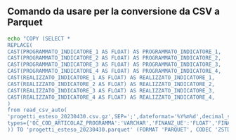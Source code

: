 ::: {.callout-note collapse="true"}
## Comando da usare per la conversione da CSV a Parquet
```.bash
echo "COPY (SELECT *
REPLACE(
CAST(PROGRAMMATO_INDICATORE_1 AS FLOAT) AS PROGRAMMATO_INDICATORE_1,
CAST(PROGRAMMATO_INDICATORE_2 AS FLOAT) AS PROGRAMMATO_INDICATORE_2,
CAST(PROGRAMMATO_INDICATORE_3 AS FLOAT) AS PROGRAMMATO_INDICATORE_3,
CAST(PROGRAMMATO_INDICATORE_4 AS FLOAT) AS PROGRAMMATO_INDICATORE_4,
CAST(REALIZZATO_INDICATORE_1 AS FLOAT) AS REALIZZATO_INDICATORE_1,
CAST(REALIZZATO_INDICATORE_2 AS FLOAT) AS REALIZZATO_INDICATORE_2,
CAST(REALIZZATO_INDICATORE_3 AS FLOAT) AS REALIZZATO_INDICATORE_3,
CAST(REALIZZATO_INDICATORE_4 AS FLOAT) AS REALIZZATO_INDICATORE_4,
)
from read_csv_auto(
'progetti_esteso_20230430.csv.gz',SEP=';',dateformat='%Y%m%d',decimal_separator=',',sample_size=100000,
types={'OC_COD_ARTICOLAZ_PROGRAMMA':'VARCHAR','FINANZ_UE':'FLOAT','FINANZ_UE_FESR':'FLOAT','FINANZ_UE_FSE':'FLOAT','FINANZ_UE_FEASR':'FLOAT','FINANZ_UE_FEAMP':'FLOAT','FINANZ_UE_IOG':'FLOAT','FINANZ_STATO_FONDO_DI_ROTAZIONE':'FLOAT','FINANZ_STATO_FSC':'FLOAT','FINANZ_STATO_PAC':'FLOAT','FINANZ_STATO_COMPLETAMENTI':'FLOAT','FINANZ_STATO_ALTRI_PROVVEDIMENTI':'FLOAT','FINANZ_REGIONE':'FLOAT','FINANZ_PROVINCIA':'FLOAT','FINANZ_COMUNE':'FLOAT','FINANZ_RISORSE_LIBERATE':'FLOAT','FINANZ_ALTRO_PUBBLICO':'FLOAT','FINANZ_STATO_ESTERO':'FLOAT','FINANZ_PRIVATO':'FLOAT','FINANZ_DA_REPERIRE':'FLOAT','FINANZ_TOTALE_PUBBLICO':'FLOAT','ECONOMIE_TOTALI':'FLOAT','ECONOMIE_TOTALI_PUBBLICHE':'FLOAT','OC_FINANZ_UE_NETTO':'FLOAT','OC_FINANZ_UE_FESR_NETTO':'FLOAT','OC_FINANZ_UE_FSE_NETTO':'FLOAT','OC_FINANZ_UE_FEASR_NETTO':'FLOAT','OC_FINANZ_UE_FEAMP_NETTO':'FLOAT','OC_FINANZ_UE_IOG_NETTO':'FLOAT','OC_FINANZ_STATO_FONDO_ROT_NETTO':'FLOAT','OC_FINANZ_STATO_FSC_NETTO':'FLOAT','OC_FINANZ_STATO_PAC_NETTO':'FLOAT','OC_FINANZ_STATO_COMPL_NETTO':'FLOAT','OC_FINANZ_STATO_ALTRI_PROV_NETTO':'FLOAT','OC_FINANZ_REGIONE_NETTO':'FLOAT','OC_FINANZ_PROVINCIA_NETTO':'FLOAT','OC_FINANZ_COMUNE_NETTO':'FLOAT','OC_FINANZ_RISORSE_LIBERATE_NETTO':'FLOAT','OC_FINANZ_ALTRO_PUBBLICO_NETTO':'FLOAT','OC_FINANZ_STATO_ESTERO_NETTO':'FLOAT','OC_FINANZ_PRIVATO_NETTO':'FLOAT','OC_FINANZ_TOT_PUB_NETTO':'FLOAT','OC_COSTO_COESIONE':'FLOAT','IMPEGNI':'FLOAT','OC_IMPEGNI_GIURID_VINCOLANTI':'FLOAT','OC_IMPEGNI_TRASFERIMENTI':'FLOAT','OC_IMPEGNI_COESIONE':'FLOAT','TOT_PAGAMENTI':'FLOAT','OC_TOT_PAGAMENTI_BENEFICIARI':'FLOAT','OC_TOT_PAGAMENTI_TRASFERIMENTI':'FLOAT','COSTO_REALIZZATO':'FLOAT','COSTO_RENDICONTABILE_UE':'FLOAT','OC_TOT_PAGAMENTI_RENDICONTAB_UE':'FLOAT','OC_TOT_PAGAMENTI_FSC':'FLOAT','OC_TOT_PAGAMENTI_PAC':'FLOAT','OC_PAGAMENTI_COESIONE':'FLOAT','OC_DATA_INIZIO_PROGETTO':'DATE','OC_DATA_FINE_PROGETTO_PREVISTA':'DATE','OC_DATA_FINE_PROGETTO_EFFETTIVA':'DATE','DATA_INIZIO_PREV_STUDIO_FATT':'DATE','DATA_INIZIO_EFF_STUDIO_FATT':'DATE','DATA_FINE_PREV_STUDIO_FATT':'DATE','DATA_FINE_EFF_STUDIO_FATT':'DATE','DATA_INIZIO_PREV_PROG_PREL':'DATE','DATA_INIZIO_EFF_PROG_PREL':'DATE','DATA_FINE_PREV_PROG_PREL':'DATE','DATA_FINE_EFF_PROG_PREL':'DATE','DATA_INIZIO_PREV_PROG_DEF':'DATE','DATA_INIZIO_EFF_PROG_DEF':'DATE','DATA_FINE_PREV_PROG_DEF':'DATE','DATA_FINE_EFF_PROG_DEF':'DATE','DATA_INIZIO_PREV_PROG_ESEC':'DATE','DATA_INIZIO_EFF_PROG_ESEC':'DATE','DATA_FINE_PREV_PROG_ESEC':'DATE','DATA_FINE_EFF_PROG_ESEC':'DATE','DATA_INIZIO_PREV_AGG_BANDO':'DATE','DATA_INIZIO_EFF_AGG_BANDO':'DATE','DATA_FINE_PREV_AGG_BANDO':'DATE','DATA_FINE_EFF_AGG_BANDO':'DATE','DATA_INIZIO_PREV_STIP_ATTRIB':'DATE','DATA_INIZIO_EFF_STIP_ATTRIB':'DATE','DATA_FINE_PREV_STIP_ATTRIB':'DATE','DATA_FINE_EFF_STIP_ATTRIB':'DATE','DATA_INIZIO_PREV_ESECUZIONE':'DATE','DATA_INIZIO_EFF_ESECUZIONE':'DATE','DATA_FINE_PREV_ESECUZIONE':'DATE','DATA_FINE_EFF_ESECUZIONE':'DATE','DATA_INIZIO_PREV_COLLAUDO':'DATE','DATA_INIZIO_EFF_COLLAUDO':'DATE','DATA_FINE_PREV_COLLAUDO':'DATE','DATA_FINE_EFF_COLLAUDO':'DATE','COD_TIPO_PROCED_ATTIVAZIONE':'VARCHAR','OC_FLAG_REGIONE_UNICA':'INT','DATA_AGGIORNAMENTO':'DATE','OC_FLAG_CUP':'INT','PROGRAMMATO_INDICATORE_1':'VARCHAR','REALIZZATO_INDICATORE_1':'VARCHAR','PROGRAMMATO_INDICATORE_2':'VARCHAR','REALIZZATO_INDICATORE_2':'VARCHAR','PROGRAMMATO_INDICATORE_3':'VARCHAR','REALIZZATO_INDICATORE_3':'VARCHAR','PROGRAMMATO_INDICATORE_4':'VARCHAR','REALIZZATO_INDICATORE_4':'VARCHAR'}
)) TO 'progetti_esteso_20230430.parquet' (FORMAT 'PARQUET', CODEC 'ZSTD');" |  duckdb
```
:::
